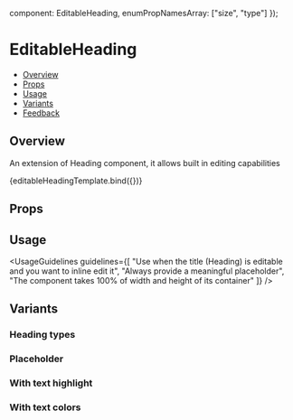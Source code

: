
  component: EditableHeading,
  enumPropNamesArray: ["size", "type"]
});

<Meta
  title="Inputs/EditableHeading"
  component={EditableHeading}
  argTypes={metaSettings.argTypes}
  decorators={metaSettings.decorators}
/>

<!--- Component template -->


<!--- Component documentation -->

# EditableHeading

- [Overview](#overview)
- [Props](#props)
- [Usage](#usage)
- [Variants](#variants)
- [Feedback](#feedback)

## Overview

An extension of Heading component, it allows built in editing capabilities

<Canvas>
  <Story name="Overview" args={{ value: "This heading is editable", type: EditableHeading.types.h1 }}>
    {editableHeadingTemplate.bind({})}
  </Story>
</Canvas>

## Props

<ArgsTable of={EditableHeading} />

## Usage

<UsageGuidelines
  guidelines={[
    "Use when the title (Heading) is editable and you want to inline edit it",
    "Always provide a meaningful placeholder",
    "The component takes 100% of width and height of its container"
  ]}
/>

## Variants

### Heading types

<Canvas>
  <Story name="Types">
    <EditableHeading type={EditableHeading.types.h1} value="H1 Header" />
    <EditableHeading type={EditableHeading.types.h2} value="H2 Header" />
    <EditableHeading type={EditableHeading.types.h3} value="H3 Header" />
    <EditableHeading type={EditableHeading.types.h4} value="H4 Header" />
    <EditableHeading type={EditableHeading.types.h5} value="H5 Header" />
    <EditableHeading type={EditableHeading.types.h6} value="H6 Header" />
  </Story>
</Canvas>

### Placeholder

<Canvas>
  <Story name="Placeholder">
    <EditableHeading type={EditableHeading.types.h1} placeholder="H1 Placeholder" ariaLabel="editableHeading"/>
  </Story>
</Canvas>

### With text highlight

<Canvas>
  <Story name="Text Highlight">
    <EditableHeading type={EditableHeading.types.h1} value="H1 Header" highlightTerm="head" />
    <EditableHeading type={EditableHeading.types.h2} value="H2 Header" highlightTerm="head" />
    <EditableHeading type={EditableHeading.types.h3} value="H3 Header" highlightTerm="head" />
  </Story>
</Canvas>

### With text colors

<Canvas>
  <Story name="Colors">
    <EditableHeading type={EditableHeading.types.h1} value="H1 Header" customColor="blue" />
    <EditableHeading type={EditableHeading.types.h2} value="H2 Header" customColor="red" />
    <EditableHeading type={EditableHeading.types.h3} value="H3 Header" highlightTerm="head" customColor="#AA33FF" />
  </Story>
</Canvas>
